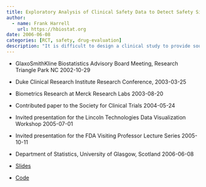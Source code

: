 ```yaml
---
title: Exploratory Analysis of Clinical Safety Data to Detect Safety Signals
author:
  - name: Frank Harrell
    url: https://hbiostat.org
date: 2006-06-08
categories: [RCT, safety, drug-evaluation]
description: "It is difficult to design a clinical study to provide sound inferences about safety effects of drugs in addition to providing trustworthy evidence for efficacy.  Patient entry criteria and experimental design are targeted at efficacy, and there are too many possible safety endpoints to be able to control type I error while preserving power. Safety analysis tends to be somewhat ad hoc and exploratory.  But with the large quantity of safety data acquired during clinical drug testing, safety data are rarely harvested to their fullest potential. Also, decisions are sometimes made that result in analyses that are somewhat arbitrary or that lose statistical efficiency.  For example, safety assessments can be too quick to rely on the proportion of patients in each treatment group at each clinic visit who have a lab measurement above two or three times the upper limit of normal.<br><br>Safety reports frequently fail to fully explore areas such as<br>• which types of patients are having AEs?<br>• what distortions in the tails of the distribution of lab values are taking place?<br>• which AEs tend to occur in the same patient?<br>• how to clinical AEs correlate to continuous lab measurements at a given time<br>• which AEs and lab abnormalities are uniquely related to treatment assigned?<br>• do preclinically significant measurements at an earlier visit predict AEs at a later visit?<br>• how can time trends in many variables be digested into an understandable picture?<br><br>This talk will demonstrate some of the exploratory statistical and graphical methods that can help answer questions such as the above, using examples based on data from real pharmaceutical trials."
---
```


* GlaxoSmithKline Biostatistics Advisory Board Meeting, Research Triangle Park NC 2002-10-29
* Duke Clinical Research Institute Research Conference, 2003-03-25
* Biometrics Research at Merck Research Labs 2003-08-20
* Contributed paper to the Society for Clinical Trials 2004-05-24
* Invited presentation for the Lincoln Technologies Data Visualization Workshop 2005-07-01
* Invited presentation for the FDA Visiting Professor Lecture Series 2005-10-11
* Department of Statistics, University of Glasgow, Scotland 2006-06-08

* [Slides](https://hbiostat.org/talks/gsksafety.pdf)
* [Code](https://hbiostat.org/R/talks/gsksafety.r)
